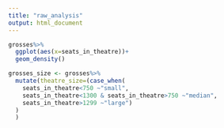 ```yaml
---
title: "raw_analysis"
output: html_document
---
```

```r
grosses%>%
  ggplot(aes(x=seats_in_theatre))+
  geom_density()
```

```r
grosses_size <- grosses%>%
  mutate(theatre_size=(case_when(
    seats_in_theatre<750 ~"small",
    seats_in_theatre<1300 & seats_in_theatre>750 ~"median",
    seats_in_theatre>1299 ~"large")
  )
  )
```

